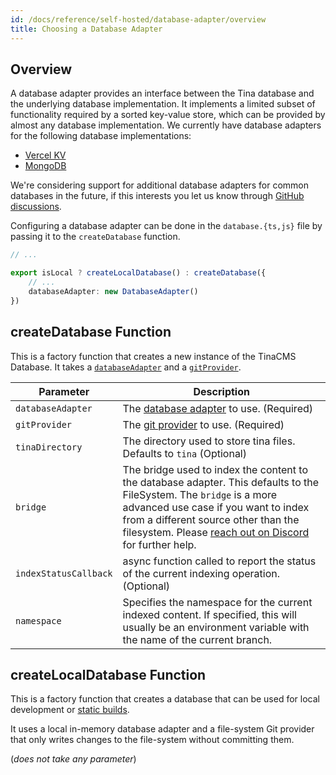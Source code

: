 ```yaml
---
id: /docs/reference/self-hosted/database-adapter/overview
title: Choosing a Database Adapter
---
```


## Overview

A database adapter provides an interface between the Tina database and the underlying database implementation. It implements a limited subset of functionality required by a sorted key-value store, which can be provided by almost any database implementation. We currently have database adapters for the following database implementations:

* [Vercel KV](/docs/reference/self-hosted/database-adapter/vercel-kv)
* [MongoDB](/docs/reference/self-hosted/database-adapter/mongodb)

We're considering support for additional database adapters for common databases in the future, if this interests you let us know through [GitHub discussions](https://github.com/tinacms/tinacms/discussions "GitHub discussions").

Configuring a database adapter can be done in the `database.{ts,js}` file by passing it to the `createDatabase` function.

```ts
// ...

export isLocal ? createLocalDatabase() : createDatabase({
    // ...
    databaseAdapter: new DatabaseAdapter()
})
```

## createDatabase Function

This is a factory function that creates a new instance of the TinaCMS Database. It takes a [`databaseAdapter`](/docs/reference/self-hosted/database-adapter/overview/) and a [`gitProvider`](/docs/reference/self-hosted/git-provider/overview/).

| Parameter             | Description                                                                                                                                                                                                                                                                                    |
| --------------------- | ---------------------------------------------------------------------------------------------------------------------------------------------------------------------------------------------------------------------------------------------------------------------------------------------- |
| `databaseAdapter`     | The [database adapter](/docs/reference/self-hosted/database-adapter/overview) to use. (Required)                                                                                                                                                                                               |
| `gitProvider`         | The [git provider](/docs/reference/self-hosted/git-provider/overview) to use. (Required)                                                                                                                                                                                                       |
| `tinaDirectory`       | The directory used to store tina files. Defaults to `tina` (Optional)                                                                                                                                                                                                                          |
| `bridge`              | The bridge used to index the content to the database adapter. This defaults to the FileSystem. The `bridge` is a more advanced use case if you want to index from a different source other than the filesystem. Please [reach out on Discord](https://discord.gg/zumN63Ybpf) for further help. |
| `indexStatusCallback` | async function called to report the status of the current indexing operation. (Optional)                                                                                                                                                                                                       |
| `namespace`           | Specifies the namespace for the current indexed content. If specified, this will usually be an environment variable with the name of the current branch.                                                                                                                                       |

## createLocalDatabase Function

This is a factory function that creates a database that can be used for local development or [static builds](/docs/cli-overview/#examples).

It uses a local in-memory database adapter and a file-system Git provider that only writes changes to the file-system without committing them.

(*does not take any parameter*)
